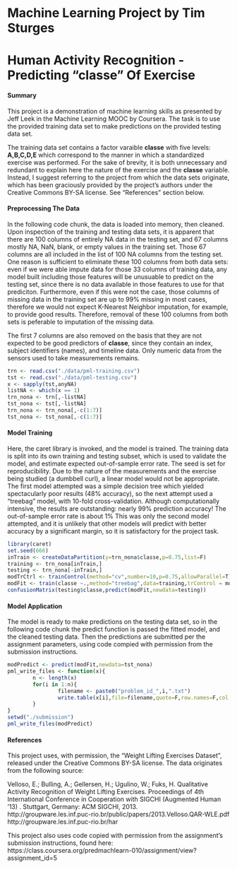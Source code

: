 Machine Learning Project by Tim Sturges
============================================================
Human Activity Recognition - Predicting "classe" Of Exercise
============================================================

#### Summary
This project is a demonstration of machine learning skills as presented by Jeff 
Leek in the Machine Learning MOOC by Coursera. The task is to use the provided 
training data set to make predictions on the provided testing data set. 

The training data set contains a factor varaible **classe** with five levels: 
**A,B,C,D,E** which correspond to the manner in which a standardized exercise 
was performed. For the sake of brevity, it is both unnecessary and redundant to 
explain here the nature of the exercise and the **classe** variable. Instead, I 
suggest referring to the project from which the data sets originate, which has 
been graciously provided by the project's authors under the Creative Commons 
BY-SA license. See "References" section below.

#### Preprocessing The Data
In the following code chunk, the data is loaded into memory, then cleaned. Upon 
inspection of the training and testing data sets, it is apparent that there 
are 100 columns of entirely NA data in the testing set, and 67 columns mostly 
NA, NaN, blank, or empty values in the training set. Those 67 columns are all 
included in the list of 100 NA columns from the testing set. One reason is 
sufficient to eliminate these 100 columns from both data sets: even if we were 
able impute data for those 33 columns of training data, any model built 
including those features will be unusuable to predict on the testing set, since 
there is no data available in those features to use for that prediciton. 
Furthermore, even if this were not the case, those columns of missing data in 
the training set are up to 99% missing in most cases, therefore we would not 
expect K-Nearest Neighbor imputation, for example, to provide good results. 
Therefore, removal of these 100 columns from both sets is peferable to 
imputation of the missing data.

The first 7 columns are also removed on the basis that they are not expected to 
be good predictors of **classe**, since they contain an index, subject 
identifiers (names), and timeline data. Only numeric data from the sensors used 
to take measurements remains.
```r
trn <- read.csv("./data/pml-training.csv")
tst <- read.csv("./data/pml-testing.csv")
x <- sapply(tst,anyNA)
listNA <- which(x == 1)
trn_nona <- trn[,-listNA]
tst_nona <- tst[,-listNA]
trn_nona <- trn_nona[,-c(1:7)]
tst_nona <- tst_nona[,-c(1:7)]
```

#### Model Training
Here, the caret library is invoked, and the model is trained. The training data 
is split into its own training and testing subset, which is used to validate 
the model, and estimate expected out-of-sample error rate. The seed is set for 
reproducibility. Due to the nature of the measurements and the exercise being 
studied (a dumbbell curl), a linear model would not be appropriate. The first 
model attempted was a simple decision tree which yielded spectacularly poor 
results (48% accuracy), so the next attempt used a "treebag" model, with 10-fold 
cross-validation. Although computationally intensive, the results are 
outstanding: nearly 99% prediction accuracy! The out-of-sample error rate is 
about 1% This was only the second model attempted, and it is unlikely that other 
models will predict with better accuracy by a significant margin, so it is 
satisfactory for the project task. 

```r
library(caret)
set.seed(666)
inTrain <- createDataPartition(y=trn_nona$classe,p=0.75,list=F)
training <- trn_nona[inTrain,]
testing <- trn_nona[-inTrain,]
modTrCtrl <- trainControl(method="cv",number=10,p=0.75,allowParallel=T)
modFit <- train(classe ~.,method="treebag",data=training,trControl = modTrCtrl)
confusionMatrix(testing$classe,predict(modFit,newdata=testing))
```

#### Model Application
The model is ready to make predictions on the testing data set, so in the 
following code chunk the predict function is passed the fitted model, and the 
cleaned testing data. Then the predictions are submitted per the assignment 
parameters, using code compied with permission from the submission instructions. 
```r
modPredict <- predict(modFit,newdata=tst_nona)
pml_write_files <- function(x){
        n <- length(x)
        for(i in 1:n){
                filename <- paste0("problem_id_",i,".txt")
                write.table(x[i],file=filename,quote=F,row.names=F,col.names=F)
        }
}
setwd("./submission")
pml_write_files(modPredict)
```

#### References
This project uses, with permission, the "Weight Lifting Exercises Dataset", 
released under the Creative Commons BY-SA license. The data originates from the 
following source:

Velloso, E.; Bulling, A.; Gellersen, H.; Ugulino, W.; Fuks, H. Qualitative 
Activity Recognition of Weight Lifting Exercises. Proceedings of 4th 
International Conference in Cooperation with SIGCHI (Augmented Human '13) . 
Stuttgart, Germany: ACM SIGCHI, 2013.  
http://groupware.les.inf.puc-rio.br/public/papers/2013.Velloso.QAR-WLE.pdf  
http://groupware.les.inf.puc-rio.br/har  

This project also uses code copied with permission from the assignment's 
submission instructions, found here:  
https://class.coursera.org/predmachlearn-010/assignment/view?assignment_id=5